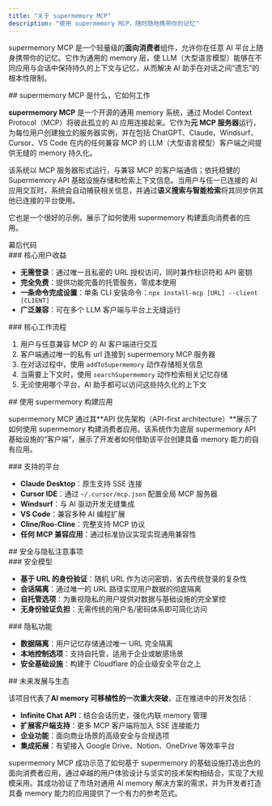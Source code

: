 ```yaml
---
title: "关于 supermemory MCP"
description: "使用 supermemory MCP，随时随地携带你的记忆"
---
```


supermemory MCP 是一个轻量级的**面向消费者**组件，允许你在任意 AI 平台上随身携带你的记忆。它作为通用的 memory 层，使 LLM（大型语言模型）能够在不同应用与会话中保持持久的上下文与记忆，从而解决 AI 助手在对话之间“遗忘”的根本性限制。

<div id="what-supermemory-mcp-is-and-how-it-works">
  ## supermemory MCP 是什么，它如何工作
</div>

**supermemory MCP** 是一个开源的通用 memory 系统，通过 Model Context Protocol（MCP）将彼此孤立的 AI 应用连接起来。它作为**元 MCP 服务器**运行，为每位用户创建独立的服务器实例，并在包括 ChatGPT、Claude、Windsurf、Cursor、VS Code 在内的任何兼容 MCP 的 LLM（大型语言模型）客户端之间提供无缝的 memory 持久化。

该系统以 MCP 服务器形式运行，与兼容 MCP 的客户端通信；依托稳健的 Supermemory API 基础设施存储和检索上下文信息。当用户与任一已连接的 AI 应用交互时，系统会自动捕获相关信息，并通过**语义搜索与智能检索**将其同步供其他已连接的平台使用。

它也是一个很好的示例，展示了如何使用 supermemory 构建面向消费者的应用。

<Card title="supermemory MCP code" icon="github" href="https://github.com/supermemoryai/supermemory-mcp">
    幕后代码
</Card>

<div id="key-consumer-benefits">
  ### 核心用户收益
</div>

- **无需登录**：通过唯一且私密的 URL 授权访问，同时兼作标识符和 API 密钥
- **完全免费**：提供功能完备的托管服务，零成本使用
- **一条命令完成设置**：单条 CLI 安装命令：`npx install-mcp [URL] --client [CLIENT]`
- **广泛兼容**：可在多个 LLM 客户端与平台上无缝运行

<div id="core-workflow-process">
  ### 核心工作流程
</div>

1. 用户与任意兼容 MCP 的 AI 客户端进行交互
2. 客户端通过唯一的私有 url 连接到 supermemory MCP 服务器
3. 在对话过程中，使用 `addToSupermemory` 动作存储相关信息
4. 当需要上下文时，使用 `searchSupermemory` 动作检索相关记忆存储
5. 无论使用哪个平台，AI 助手都可以访问这些持久化的上下文

<div id="building-applications-with-supermemory">
  ## 使用 supermemory 构建应用
</div>

supermemory MCP 通过其**API 优先架构（API-first architecture）**展示了如何使用 supermemory 构建消费者应用。该系统作为底层 supermemory API 基础设施的“客户端”，展示了开发者如何借助该平台创建具备 memory 能力的自有应用。

<div id="supported-platforms">
  ### 支持的平台
</div>

- **Claude Desktop**：原生支持 SSE 连接
- **Cursor IDE**：通过 `~/.cursor/mcp.json` 配置全局 MCP 服务器
- **Windsurf**：与 AI 驱动开发无缝集成
- **VS Code**：兼容多种 AI 编程扩展
- **Cline/Roo-Cline**：完整支持 MCP 协议
- **任何 MCP 兼容应用**：通过标准协议实现实现通用兼容性

<div id="security-and-privacy-considerations">
  ## 安全与隐私注意事项
</div>

<div id="security-model">
  ### 安全模型
</div>

- **基于 URL 的身份验证**：随机 URL 作为访问密钥，省去传统登录的复杂性
- **会话隔离**：通过唯一的 URL 路径实现用户数据的彻底隔离
- **自托管选项**：为重视隐私的用户提供对数据与基础设施的完全掌控
- **无身份验证负担**：无需传统的用户名/密码体系即可简化访问

<div id="privacy-features">
  ### 隐私功能
</div>

- **数据隔离**：用户记忆存储通过唯一 URL 完全隔离
- **本地控制选项**：支持自托管，适用于企业或敏感场景
- **安全基础设施**：构建于 Cloudflare 的企业级安全平台之上

<div id="future-developments-and-ecosystem">
  ## 未来发展与生态
</div>

该项目代表了**AI memory 可移植性的一次重大突破**，正在推进中的开发包括：

- **Infinite Chat API**：结合会话历史，强化内联 memory 管理
- **扩展客户端支持**：更多 MCP 客户端将加入 SSE 连接能力
- **企业功能**：面向商业场景的高级安全与合规选项
- **集成拓展**：有望接入 Google Drive、Notion、OneDrive 等效率平台

supermemory MCP 成功示范了如何基于 supermemory 的基础设施打造出色的面向消费者应用，通过卓越的用户体验设计与坚实的技术架构相结合，实现了大规模采用。其成功验证了市场对通用 AI memory 解决方案的需求，并为开发者打造具备 memory 能力的应用提供了一个有力的参考范式。